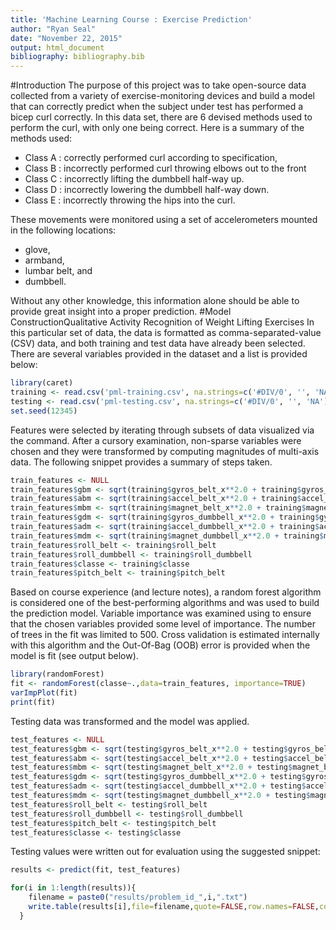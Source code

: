 ```yaml
---
title: 'Machine Learning Course : Exercise Prediction'
author: "Ryan Seal"
date: "November 22, 2015"
output: html_document
bibliography: bibliography.bib
---
```


#Introduction
The purpose of this project was to take open-source data collected from a variety of exercise-monitoring devices and build a model that can correctly predict when the subject under test has performed a bicep curl correctly. In this data set, there are 6 devised methods used to perform the curl, with only one being correct. Here is a summary of the methods used:

* Class A : correctly performed curl according to specification,
* Class B : incorrectly performed curl throwing elbows out to the front
* Class C : incorrectly lifting the dumbbell half-way up.
* Class D : incorrectly lowering the dumbbell half-way down.
* Class E : incorrectly throwing the hips into the curl. 

These movements were monitored using a set of accelerometers mounted in the following locations:

* glove,
* armband,
* lumbar belt, and
* dumbbell. 

Without any other knowledge, this information alone should be able to provide great insight into a proper prediction. 
#Model ConstructionQualitative Activity Recognition of Weight Lifting Exercises
In this particular set of data, the data is formatted as comma-separated-value (CSV) data, and both training and test data have already been selected. There are several variables provided in the dataset and a list is provided below:
```r
library(caret)
training <- read.csv('pml-training.csv', na.strings=c('#DIV/0', '', 'NA'), stringsAsFactors = T)
testing <- read.csv('pml-testing.csv', na.strings=c('#DIV/0', '', 'NA'), stringsAsFactors = T)
set.seed(12345)
```
Features were selected by iterating through subsets of data visualized via the \emph{featurePlot} command. After a cursory examination, non-sparse variables were chosen and they were transformed by computing magnitudes of multi-axis data. The following snippet provides a summary of steps taken. 

```r
train_features <- NULL
train_features$gbm <- sqrt(training$gyros_belt_x**2.0 + training$gyros_belt_y**2.0 + training$gyros_belt_z**2.0)
train_features$abm <- sqrt(training$accel_belt_x**2.0 + training$accel_belt_y**2.0 + training$accel_belt_z**2.0)
train_features$mbm <- sqrt(training$magnet_belt_x**2.0 + training$magnet_belt_y**2.0 + training$magnet_belt_z**2.0)
train_features$gdm <- sqrt(training$gyros_dumbbell_x**2.0 + training$gyros_dumbbell_y**2.0 + training$gyros_dumbbell_z**2.0)
train_features$adm <- sqrt(training$accel_dumbbell_x**2.0 + training$accel_dumbbell_y**2.0 + training$accel_dumbbell_z**2.0)
train_features$mdm <- sqrt(training$magnet_dumbbell_x**2.0 + training$magnet_dumbbell_y**2.0 + training$magnet_dumbbell_z**2.0)
train_features$roll_belt <- training$roll_belt
train_features$roll_dumbbell <- training$roll_dumbbell
train_features$classe <- training$classe
train_features$pitch_belt <- training$pitch_belt
```
Based on course experience (and lecture notes), a random forest algorithm is considered one of the best-performing algorithms and was used to build the prediction model. Variable importance was examined using \emph{varImpPlot} to ensure that the chosen variables provided some level of importance. The number of trees in the fit was limited to 500. Cross validation is estimated internally with this algorithm and the Out-Of-Bag (OOB) error is provided when the model is fit (see output below).
```r
library(randomForest)
fit <- randomForest(classe~.,data=train_features, importance=TRUE)
varImpPlot(fit)
print(fit)
```
Testing data was transformed and the model was applied. 
```r
test_features <- NULL
test_features$gbm <- sqrt(testing$gyros_belt_x**2.0 + testing$gyros_belt_y**2.0 + testing$gyros_belt_z**2.0)
test_features$abm <- sqrt(testing$accel_belt_x**2.0 + testing$accel_belt_y**2.0 + testing$accel_belt_z**2.0)
test_features$mbm <- sqrt(testing$magnet_belt_x**2.0 + testing$magnet_belt_y**2.0 + testing$magnet_belt_z**2.0)
test_features$gdm <- sqrt(testing$gyros_dumbbell_x**2.0 + testing$gyros_dumbbell_y**2.0 + testing$gyros_dumbbell_z**2.0)
test_features$adm <- sqrt(testing$accel_dumbbell_x**2.0 + testing$accel_dumbbell_y**2.0 + testing$accel_dumbbell_z**2.0)
test_features$mdm <- sqrt(testing$magnet_dumbbell_x**2.0 + testing$magnet_dumbbell_y**2.0 + testing$magnet_dumbbell_z**2.0)
test_features$roll_belt <- testing$roll_belt
test_features$roll_dumbbell <- testing$roll_dumbbell
test_features$pitch_belt <- testing$pitch_belt
test_features$classe <- testing$classe
```
Testing values were written out for evaluation using the suggested snippet:
```r
results <- predict(fit, test_features)

for(i in 1:length(results)){
    filename = paste0("results/problem_id_",i,".txt")
    write.table(results[i],file=filename,quote=FALSE,row.names=FALSE,col.names=FALSE)
  }
```